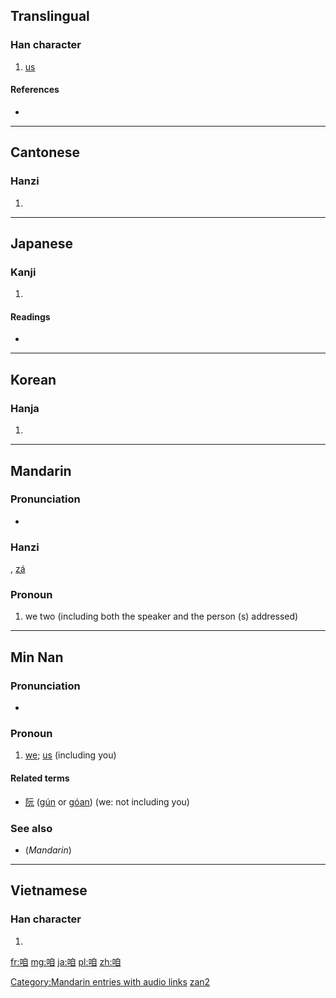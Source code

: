==Translingual==

===Han character===
{{Han char|rn=30|rad=口|as=06|sn=9|four=6600<sub>0</sub>|canj=口竹月山 (RHBU)}}

# [[us]]

====References====
* {{Han ref|kx=0187.070|dkj=03552|dj=0406.090|hdz=10618.060|uh=54B1|ud=21681|bh=ABA5|bd=43941}}

----

==Cantonese==

===Hanzi===
{{yue-hanzi|jyut=|y=ja1}}

# {{defn|lang=yue|sort=口06}}

----

==Japanese==

===Kanji===
{{ja-kanji|grade=|rs=口06}}

# {{defn|lang=ja|sort=口06}}

====Readings====
* {{ja-readings|on=[[さつ]] (satsu), [[さち]] (sachi), [[さ]] (sa), [[しゃ]] (sha)|kun=[[われ]] (ware)}}

----

==Korean==

===Hanja===
{{ko-hanja|hangeul=[[찰]], [[차]]|rv=chal, cha|mr=ch'al, ch'a}}

# {{defn|lang=ko|sort=口06}}

----

==Mandarin==

===Pronunciation===
* {{audio|zh-zán.ogg|audio}}

===Hanzi===
{{cmn-hanzi|pin=[[zán]] ([[zan2]])|wg=tsan<sup>2</sup>}}, [[zá]]

{{zh-hanzi|[[咱]]}}

===Pronoun===
{{cmn-pronoun|ts|pin=zán|pint=zan2|rs=口06}}

# {{Beginning Mandarin|lang=zh-tw|skey=口06}} we two (including both the speaker and the person (s) addressed)

[[Category:Mandarin entries with audio links]]
[[Category:zh-cn:Beginning Mandarin|zan2]]

----

==Min Nan==

===Pronunciation===
* {{IPA|[ lan˥˧ ]|lang=nan}}

===Pronoun===
{{nan-pronoun|ts|poj=lán|pojt=lan2|rs=口06}}

# [[we]]; [[us]] (including you)

====Related terms====
* [[阮]] ([[gún]] or [[góan]]) (we: not including you)

===See also===
* (''Mandarin'') {{zh-ts|我們|我们}}

----

==Vietnamese==

===Han character===
{{vi-hantu|[[cha]], [[ta]], [[thánh]], [[thính]]|rs=口06}}

# {{defn|lang=vi|sort=口06}}

[[fr:咱]]
[[mg:咱]]
[[ja:咱]]
[[pl:咱]]
[[zh:咱]]